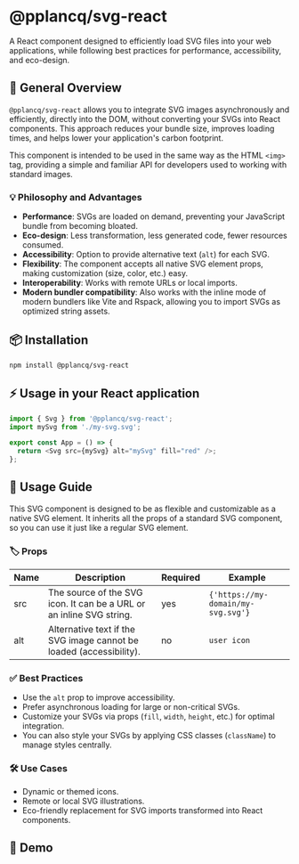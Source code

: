 
<Meta name="Svg" of={SvgStories} />

# @pplancq/svg-react

A React component designed to efficiently load SVG files into your web applications,
while following best practices for performance, accessibility, and eco-design.

## 🚀 General Overview

`@pplancq/svg-react` allows you to integrate SVG images asynchronously and efficiently, directly into the DOM,
without converting your SVGs into React components. This approach reduces your bundle size, improves loading times,
and helps lower your application's carbon footprint.

This component is intended to be used in the same way as the HTML `<img>` tag, providing a simple and familiar API for developers used to working with standard images.

### 💡 Philosophy and Advantages

- **Performance**: SVGs are loaded on demand, preventing your JavaScript bundle from becoming bloated.
- **Eco-design**: Less transformation, less generated code, fewer resources consumed.
- **Accessibility**: Option to provide alternative text (`alt`) for each SVG.
- **Flexibility**: The component accepts all native SVG element props, making customization (size, color, etc.) easy.
- **Interoperability**: Works with remote URLs or local imports.
- **Modern bundler compatibility**: Also works with the inline mode of modern bundlers like Vite and Rspack,
  allowing you to import SVGs as optimized string assets.

## 📦 Installation

```shell
npm install @pplancq/svg-react
```

## ⚡ Usage in your React application

```javascript
import { Svg } from '@pplancq/svg-react';
import mySvg from './my-svg.svg';

export const App = () => {
  return <Svg src={mySvg} alt="mySvg" fill="red" />;
};
```

## 📖 Usage Guide

This SVG component is designed to be as flexible and customizable as a native SVG element. It inherits all the props of a standard SVG component, so you can use it just like a regular SVG element.

### 🏷️ Props

<table>
  <thead>
    <tr>
      <th>Name</th>
      <th>Description</th>
      <th>Required</th>
      <th>Example</th>
    </tr>
  </thead>
  <tbody>
    <tr>
      <td>src</td>
      <td>The source of the SVG icon. It can be a URL or an inline SVG string.</td>
      <td>yes</td>
      <td>
        <code>{'https://my-domain/my-svg.svg'}</code>
      </td>
    </tr>
    <tr>
      <td>alt</td>
      <td>Alternative text if the SVG image cannot be loaded (accessibility).</td>
      <td>no</td>
      <td>
        <code>user icon</code>
      </td>
    </tr>
  </tbody>
</table>

### ✅ Best Practices

- Use the `alt` prop to improve accessibility.
- Prefer asynchronous loading for large or non-critical SVGs.
- Customize your SVGs via props (`fill`, `width`, `height`, etc.) for optimal integration.
- You can also style your SVGs by applying CSS classes (`className`) to manage styles centrally.

### 🛠️ Use Cases

- Dynamic or themed icons.
- Remote or local SVG illustrations.
- Eco-friendly replacement for SVG imports transformed into React components.

## 🧪 Demo

<Canvas of={SvgStories.Playground} sourceState="shown" layout="centered" />

<Controls of={SvgStories.Playground} />
